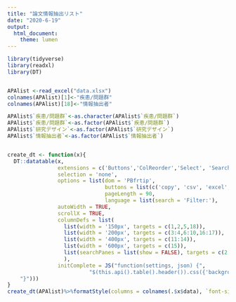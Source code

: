 ```yaml
---
title: "論文情報抽出リスト"
date: "2020-6-19"
output:
  html_document:
    theme: lumen
---
```




```r
library(tidyverse)
library(readxl)
library(DT)


APAlist <-read_excel("data.xlsx")
colnames(APAlist)[1]<-"疾患/問題群"
colnames(APAlist)[18]<-"情報抽出者"

APAlist$`疾患/問題群`<-as.character(APAlist$`疾患/問題群`)
APAlist$`疾患/問題群`<-as.factor(APAlist$`疾患/問題群`)
APAlist$`研究デザイン`<-as.factor(APAlist$`研究デザイン`)
APAlist$`情報抽出者`<-as.factor(APAlist$`情報抽出者`)


create_dt <- function(x){
  DT::datatable(x,
                extensions = c('Buttons','ColReorder','Select', 'SearchPanes'),
                selection = 'none',
                options = list(dom = 'PBfrtip',
                               buttons = list(c('copy', 'csv', 'excel', 'pdf', 'print')),
                               pageLength = 90, 
                               language = list(search = 'Filter:'),
                autoWidth = TRUE,
                scrollX = TRUE,
                columnDefs = list(
                  list(width = '150px', targets = c(1,2,5,18)),
                  list(width = '200px', targets = c(3:4,6:10,16:17)),
                  list(width = '400px', targets = c(11:14)),
                  list(width = '600px', targets = c(15)),
                  list(searchPanes = list(show = FALSE), targets = c(2:8,10:17))
                  ),
                initComplete = JS("function(settings, json) {", 
                          "$(this.api().table().header()).css({'background-color': '#66CCCC', 'color': '#fff'});",
    "}")))
}
create_dt(APAlist)%>%formatStyle(columns = colnames(.$x$data), `font-size` = '11px')

```
